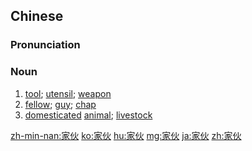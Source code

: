 {{also|傢伙}}
==Chinese==
{{zh-forms|t2=傢伙}}

===Pronunciation===
{{zh-pron
|m=jiāhuo
|ma=Zh-jiahuo.ogg
|c=gaa1 fo2
|mn=ke-hóe/ke-hé
|cat=n
}}

===Noun===
{{zh-noun}}

# [[tool]]; [[utensil]]; [[weapon]]
# [[fellow]]; [[guy]]; [[chap]]
# [[domesticated]] [[animal]]; [[livestock]]

{{zh-cat|Intermediate}}

[[zh-min-nan:家伙]]
[[ko:家伙]]
[[hu:家伙]]
[[mg:家伙]]
[[ja:家伙]]
[[zh:家伙]]